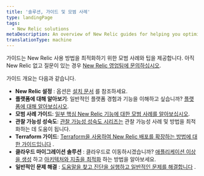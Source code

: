 ```yaml
---
title: '솔루션, 가이드 및 모범 사례'
type: landingPage
tags:
  - New Relic solutions
metaDescription: An overview of New Relic guides for helping you optimize your monitoring and observability practices.
translationType: machine
---
```


가이드는 New Relic 사용 방법을 최적화하기 위한 모범 사례와 팁을 제공합니다. 아직 New Relic 없고 질문이 있는 경우 [New Relic 영업팀에 문의하십시오](https://newrelic.com/contact-sales).

가이드 개요는 다음과 같습니다.

* **New Relic 설정** : 옵션은 [설치 문서](/docs/new-relic-solutions/new-relic-one/install-configure/install-new-relic) 를 참조하세요.
* **플랫폼에 대해 알아보기**: 일반적인 플랫폼 경험과 기능을 이해하고 싶습니까? [플랫폼에 대해 알아보십시오](/docs/new-relic-solutions/new-relic-one/introduction-new-relic-one).
* **모범 사례 가이드**: [일부 핵심 New Relic 기능에 대한 모범 사례를 알아보십시오](/docs/new-relic-solutions/best-practices-guides/full-stack-observability/overview-best-practices).
* **관찰 가능성 성숙도**: [관찰 가능성 성숙도 시리즈는](/docs/new-relic-solutions/observability-maturity/introduction) 관찰 가능성 사례 및 방법을 최적화하는 데 도움이 됩니다.
* **Terraform 가이드**: [Terraform을 사용하여 New Relic 배포를 확장하는 방법에 대한 가이드입니다](/docs/more-integrations/terraform/terraform-intro) .
* **클라우드 마이그레이션 솔루션** : 클라우드로 이동하시겠습니까? [애플리케이션 이상을 생성](/docs/new-relic-solutions/new-relic-solutions/create-application-baselines) 하고 [아키텍처와 지출을 최적화](/docs/new-relic-solutions/new-relic-solutions/optimize-cloud-architecture-spend-continuously-improve-your-modern-cloud-environment) 하는 방법을 알아보세요.
* **일반적인 문제 해결** : [도움말을 찾고 진단을 실행하고 일반적인 문제를 해결합니다](/docs/new-relic-solutions/solve-common-issues/find-help-use-support-portal) .